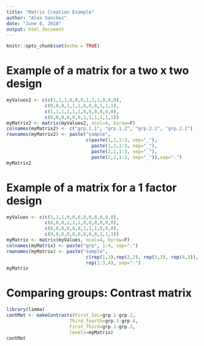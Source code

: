 ---
title: "Matrix Creation Example"
author: "Alex Sanchez"
date: "June 8, 2018"
output: html_document
---

```{r setup, include=FALSE}
knitr::opts_chunk$set(echo = TRUE)
```

# Example of a matrix for a two x two design

```{r}
myValues2 <- c(c(1,1,1,0,0,0,1,1,1,0,0,0), 
              c(0,0,0,1,1,1,0,0,0,1,1,1), 
              c(1,1,1,1,1,1,0,0,0,0,0,0), 
              c(0,0,0,0,0,0,1,1,1,1,1,1))
myMatrix2 <- matrix(myValues2, ncol=4, byrow=F)
colnames(myMatrix2) <- c("grp.1.1", "grp.1.2", "grp.2.1", "grp.2.2")
rownames(myMatrix2) <- paste("sample", 
                             c(paste(1,1,1:3, sep="_"),
                               paste(1,2,1:3, sep="_"),
                               paste(2,1,1:3, sep="_"),
                               paste(2,2,1:3, sep="_")),sep=".")
myMatrix2
```

# Example of a matrix for a 1 factor design

```{r}
myValues <- c(c(1,1,1,0,0,0,0,0,0,0,0,0), 
              c(0,0,0,1,1,1,0,0,0,0,0,0), 
              c(0,0,0,0,0,0,1,1,1,0,0,0), 
              c(0,0,0,0,0,0,0,0,0,1,1,1))
myMatrix <- matrix(myValues, ncol=4, byrow=F)
colnames(myMatrix) <- paste("grp", 1:4, sep=".")
rownames(myMatrix) <- paste("sample", 
                             c(rep(1,3),rep(2,3), rep(3,3), rep(4,3)),
                             rep(1:3,4), sep=".")
myMatrix
```

# Comparing groups: Contrast matrix

```{r}
library(limma)
contMat <- makeContrasts(First_Sec=grp.1-grp.2,
                       Third_fourth=grp.3-grp.4,
                       First_Third=grp.1-grp.3,
                       levels=myMatrix)
contMat
```

